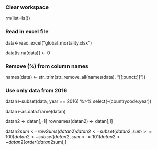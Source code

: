 ### Clear workspace
rm(list=ls())

### Read in excel file
data<-read_excel("global_mortality.xlsx")

data[is.na(data)] <- 0

### Remove (%) from column names
names(data) <- str_trim(str_remove_all(names(data), "[[:punct:]]"))

### Use only data from 2016
datan<-subset(data, year == 2016) %>% select(-(countrycode:year))

datan<-as.data.frame(datan)

datan2 <- datan[,-1]
rownames(datan2) <- datan[,1]

datan2$sum<-rowSums(datan2)
datan2<-subset(datan2, sum >= 100)
datan2<-subset(datan2, sum <= 101)
datan2<-datan2[order(datan2$sum),]
